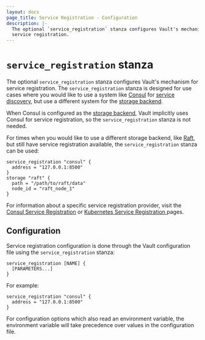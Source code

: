 ```yaml
---
layout: docs
page_title: Service Registration - Configuration
description: |-
  The optional `service_registration` stanza configures Vault's mechanism for
  service registration.
---
```


# `service_registration` stanza

The optional `service_registration` stanza configures Vault's mechanism for
service registration. The `service_registration` stanza is designed for use cases
where you would like to use a system like [Consul][consul] for [service
discovery][consul-discovery], but use a different system for the [storage
backend][storage-backend].

When Consul is configured as the [storage backend][consul-backend], Vault
implicitly uses Consul for service registration, so the `service_registration` stanza
is not needed.

For times when you would like to use a different storage backend, like
[Raft][raft-backend], but still have service registration available, the
`service_registration` stanza can be used:

```hcl
service_registration "consul" {
  address = "127.0.0.1:8500"
}
storage "raft" {
  path = "/path/to/raft/data"
  node_id = "raft_node_1"
}
```

For information about a specific service registration provider, visit the [Consul Service Registration][consul-service-registration] or [Kubernetes Service Registration
][kubernetes-service-registration] pages.

## Configuration

Service registration configuration is done through the Vault configuration file
using the `service_registration` stanza:

```hcl
service_registration [NAME] {
  [PARAMETERS...]
}
```

For example:

```hcl
service_registration "consul" {
  address = "127.0.0.1:8500"
}
```

For configuration options which also read an environment variable, the
environment variable will take precedence over values in the configuration
file.

[consul]: https://www.consul.io/
[consul-discovery]: https://www.consul.io/
[storage-backend]: /vault/docs/configuration/storage
[consul-backend]: /vault/docs/configuration/storage/consul
[raft-backend]: /vault/docs/configuration/storage/raft
[consul-service-registration]: /vault/docs/configuration/service-registration/consul
[kubernetes-service-registration]: /vault/docs/configuration/service-registration/kubernetes
